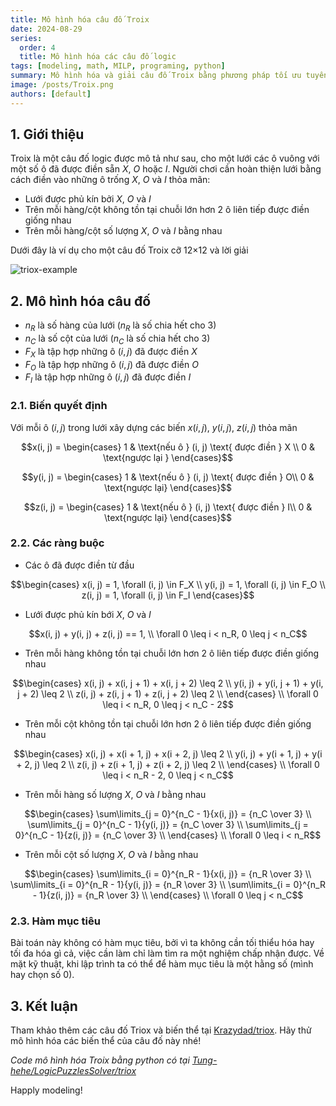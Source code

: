 ```yaml
---
title: Mô hình hóa câu đố Troix
date: 2024-08-29
series:
  order: 4
  title: Mô hình hóa các câu đố logic
tags: [modeling, math, MILP, programing, python]
summary: Mô hình hóa và giải câu đố Troix bằng phương pháp tối ưu tuyến tính hỗn hợp nguyên.
image: /posts/Troix.png
authors: [default]
---
```



## 1. Giới thiệu

Troix là một câu đố logic được mô tả như sau, cho một lưới các ô vuông với một số ô đã được điền sẵn
$X$, $O$ hoặc $I$. Người chơi cần hoàn thiện lưới bằng cách điền vào những ô trống $X$, $O$ và $I$ thỏa mãn:
- Lưới được phủ kín bởi $X$, $O$ và $I$
- Trên mỗi hàng/cột không tồn tại chuỗi lớn hơn 2 ô liên tiếp được điền giống nhau
- Trên mỗi hàng/cột số lượng $X$, $O$ và $I$ bằng nhau

Dưới đây là ví dụ cho một câu đố Troix cỡ 12×12 và lời giải

![triox-example](/posts/Troix.png)

## 2. Mô hình hóa câu đố

- $n_R$ là số hàng của lưới ($n_R$ là số chia hết cho 3)
- $n_C$ là số cột của lưới ($n_C$  là số chia hết cho 3)
- $F_X$ là tập hợp những ô $(i, j)$ đã được điền $X$
- $F_O$ là tập hợp những ô $(i, j)$ đã được điền $O$
- $F_I$ là tập hợp những ô $(i, j)$ đã được điền $I$

### 2.1. Biến quyết định
Với mỗi ô $(i, j)$ trong lưới xây dựng các biến $x(i, j)$, $y(i, j)$, $z(i, j)$ thỏa mãn
```math
x(i, j) = \begin{cases}
  1 & \text{nếu ô } (i, j) \text{ được điền } X \\
  0 & \text{ngược lại }
\end{cases}
```

```math
y(i, j) = \begin{cases}
  1 & \text{nếu ô } (i, j) \text{ được điền } O\\
  0 & \text{ngược lại}
\end{cases}
```

```math
z(i, j) = \begin{cases}
  1 & \text{nếu ô } (i, j) \text{ được điền } I\\
  0 & \text{ngược lại}
\end{cases}
```

### 2.2. Các ràng buộc

- Các ô đã được điền từ đầu
```math
\begin{cases}
  x(i, j) = 1, \forall (i, j) \in F_X \\
  y(i, j) = 1, \forall (i, j) \in F_O \\
  z(i, j) = 1, \forall (i, j) \in F_I
\end{cases}
```

- Lưới được phủ kín bới $X$, $O$ và $I$
```math
x(i, j) + y(i, j) + z(i, j) == 1, \\ \forall 0 \leq i < n_R, 0 \leq j < n_C
```

- Trên mỗi hàng không tồn tại chuỗi lớn hơn 2 ô liên tiếp được điền giống nhau
```math
\begin{cases}
  x(i, j) + x(i, j + 1) + x(i, j + 2) \leq 2 \\
  y(i, j) + y(i, j + 1) + y(i, j + 2) \leq 2 \\
  z(i, j) + z(i, j + 1) + z(i, j + 2) \leq 2 \\
\end{cases}
\\ \forall 0 \leq i < n_R, 0 \leq j < n_C - 2
```

- Trên mỗi cột không tồn tại chuỗi lớn hơn 2 ô liên tiếp được điền giống nhau
```math
\begin{cases}
  x(i, j) + x(i + 1, j) + x(i + 2, j) \leq 2 \\
  y(i, j) + y(i + 1, j) + y(i + 2, j) \leq 2 \\
  z(i, j) + z(i + 1, j) + z(i + 2, j) \leq 2 \\
\end{cases}
\\ \forall 0 \leq i < n_R - 2, 0 \leq j < n_C
```

- Trên mỗi hàng số lượng $X$, $O$ và $I$ bằng nhau
```math
\begin{cases}
  \sum\limits_{j = 0}^{n_C - 1}{x(i, j)} = {n_C \over 3} \\
  \sum\limits_{j = 0}^{n_C - 1}{y(i, j)} = {n_C \over 3} \\
  \sum\limits_{j = 0}^{n_C - 1}{z(i, j)} = {n_C \over 3} \\
\end{cases}
\\ \forall 0 \leq i < n_R
```

- Trên mỗi cột số lượng $X$, $O$ và $I$ bằng nhau
```math
\begin{cases}
  \sum\limits_{i = 0}^{n_R - 1}{x(i, j)} = {n_R \over 3} \\
  \sum\limits_{i = 0}^{n_R - 1}{y(i, j)} = {n_R \over 3} \\
  \sum\limits_{i = 0}^{n_R - 1}{z(i, j)} = {n_R \over 3} \\
\end{cases}
\\ \forall 0 \leq j < n_C
```

### 2.3. Hàm mục tiêu

Bài toán này không có hàm mục tiêu, bởi vì ta không cần tối thiểu hóa hay tối đa hóa gì cả, việc
cần làm chỉ làm tìm ra một nghiệm chấp nhận được. Về mặt kỹ thuật, khi lập trình ta có thể để hàm
mục tiêu là một hằng số (mình hay chọn số 0).

## 3. Kết luận

Tham khảo thêm các câu đố Triox và biến thể tại [Krazydad/triox](https://krazydad.com/troix/). Hãy thử mô
hình hóa các biến thể của câu đố này nhé!

*Code mô hình hóa Troix bằng python có tại [Tung-hehe/LogicPuzzlesSolver/triox](https://github.com/Tung-hehe/LogicPuzzlesSolver/blob/main/src/puzzles/troix.py)*

Happly modeling! <Twemoji emoji="clinking-beer-mugs" />
